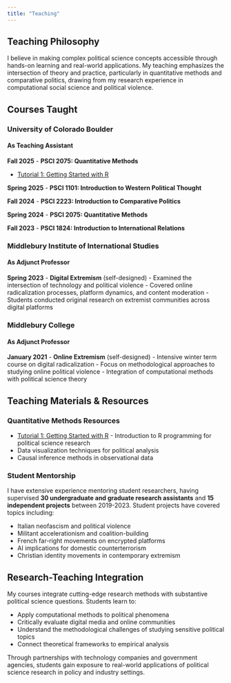```yaml
---
title: "Teaching"
---
```


## Teaching Philosophy

I believe in making complex political science concepts accessible through hands-on learning and real-world applications. My teaching emphasizes the intersection of theory and practice, particularly in quantitative methods and comparative politics, drawing from my research experience in computational social science and political violence.

## Courses Taught

### University of Colorado Boulder

#### As Teaching Assistant

**Fall 2025** - **PSCI 2075: Quantitative Methods** 

* [Tutorial 1: Getting Started with R](/tutorial1.qmd)

**Spring 2025** - **PSCI 1101: Introduction to Western Political Thought**

**Fall 2024** - **PSCI 2223: Introduction to Comparative Politics**

**Spring 2024** - **PSCI 2075: Quantitative Methods**

**Fall 2023** - **PSCI 1824: Introduction to International Relations**

### Middlebury Institute of International Studies

#### As Adjunct Professor

**Spring 2023** - **Digital Extremism** (self-designed) - Examined the intersection of technology and political violence - Covered online radicalization processes, platform dynamics, and content moderation - Students conducted original research on extremist communities across digital platforms

### Middlebury College

#### As Adjunct Professor

**January 2021** - **Online Extremism** (self-designed) - Intensive winter term course on digital radicalization - Focus on methodological approaches to studying online political violence - Integration of computational methods with political science theory

## Teaching Materials & Resources

### Quantitative Methods Resources

-   [Tutorial 1: Getting Started with R](/tutorial1.qmd) - Introduction to R programming for political science research
-   Data visualization techniques for political analysis
-   Causal inference methods in observational data

### Student Mentorship

I have extensive experience mentoring student researchers, having supervised **30 undergraduate and graduate research assistants** and **15 independent projects** between 2019-2023. Student projects have covered topics including:

-   Italian neofascism and political violence
-   Militant accelerationism and coalition-building
-   French far-right movements on encrypted platforms
-   AI implications for domestic counterterrorism
-   Christian identity movements in contemporary extremism

## Research-Teaching Integration

My courses integrate cutting-edge research methods with substantive political science questions. Students learn to:

-   Apply computational methods to political phenomena
-   Critically evaluate digital media and online communities
-   Understand the methodological challenges of studying sensitive political topics
-   Connect theoretical frameworks to empirical analysis

Through partnerships with technology companies and government agencies, students gain exposure to real-world applications of political science research in policy and industry settings.